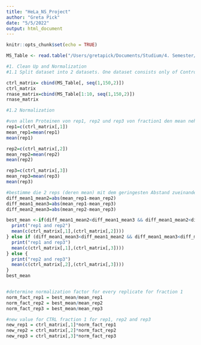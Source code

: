 ```yaml
---
title: "HeLa_NS_Project"
author: "Greta Pick"
date: "5/5/2022"
output: html_document
---
```


```r
knitr::opts_chunk$set(echo = TRUE)

MS_Table <- read.table("/Users/gretapick/Documents/Studium/4. Semester/Bioinformatik/RDeeP_HeLa_NS.csv", header=TRUE, row.names=1, sep = ";")

#1. Clean Up and Normalization
#1.1 Split dataset into 2 datasets. One dataset consists only of Control group and the other of RNase.

ctrl_matrix= cbind(MS_Table[, seq(1,150,2)])
ctrl_matrix
rnase_matrix=cbind(MS_Table[1:10, seq(1,150,2)])
rnase_matrix

#1.2 Normalization

#von allen Proteinen von rep1, rep2 und rep3 von fraction1 den mean nehmen
rep1=c(ctrl_matrix[,1])
mean_rep1=mean(rep1)
mean(rep1)

rep2=c(ctrl_matrix[,2])
mean_rep2=mean(rep2)
mean(rep2)

rep3=c(ctrl_matrix[,3])
mean_rep3=mean(rep3)
mean(rep3)

#bestimme die 2 reps (deren mean) mit dem geringesten Abstand zueinander und berechne aus denen 2 den "best_mean"
diff_mean1_mean2=abs(mean_rep1-mean_rep2)
diff_mean1_mean3=abs(mean_rep1-mean_rep3)
diff_mean2_mean3=abs(mean_rep2-mean_rep3)

best_mean <-if(diff_mean1_mean2<diff_mean1_mean3 && diff_mean1_mean2<diff_mean2_mean3) {
  print("rep1 and rep2")
  mean(c(ctrl_matrix[,1],(ctrl_matrix[,2])))
} else if (diff_mean1_mean3<diff_mean1_mean2 && diff_mean1_mean3<diff_mean2_mean3) {
  print("rep1 and rep3")
  mean(c(ctrl_matrix[,1],(ctrl_matrix[,3])))
} else { 
  print("rep2 and rep3")
  mean(c(ctrl_matrix[,2],(ctrl_matrix[,3])))
}
best_mean


#determine normalization factor for every replicate for fraction 1
norm_fact_rep1 = best_mean/mean_rep1
norm_fact_rep2 = best_mean/mean_rep2
norm_fact_rep3 = best_mean/mean_rep3

#new value for CTRL fraction 1 for rep1, rep2 and rep3
new_rep1 = ctrl_matrix[,1]*norm_fact_rep1
new_rep2 = ctrl_matrix[,2]*norm_fact_rep2
new_rep3 = ctrl_matrix[,3]*norm_fact_rep3

```


```r

```



